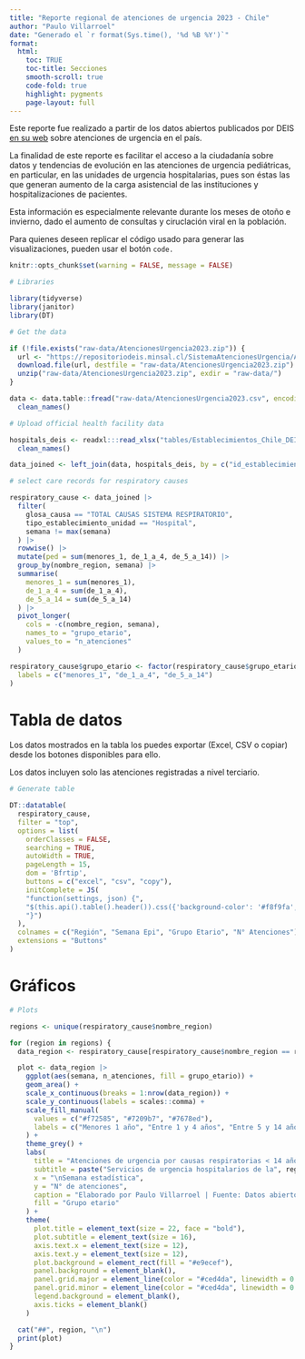 ```yaml
---
title: "Reporte regional de atenciones de urgencia 2023 - Chile"
author: "Paulo Villarroel"
date: "Generado el `r format(Sys.time(), '%d %B %Y')`"
format:
  html:
    toc: TRUE
    toc-title: Secciones
    smooth-scroll: true
    code-fold: true
    highlight: pygments
    page-layout: full
---
```


Este reporte fue realizado a partir de los datos abiertos publicados por DEIS [en su web](https://deis.minsal.cl/) sobre atenciones de urgencia en el país. <br>

La finalidad de este reporte es facilitar el acceso a la ciudadanía sobre datos y tendencias de evolución en las atenciones de urgencia pediátricas, en particular, en las unidades de urgencia hospitalarias, pues son éstas las que generan aumento de la carga asistencial de las instituciones y hospitalizaciones de pacientes. <br>

Esta información es especialmente relevante durante los meses de otoño e invierno, dado el aumento de consultas y ciruclación viral en la población. <br>

Para quienes deseen replicar el código usado para generar las visualizaciones, pueden usar el botón `code.`

```r
knitr::opts_chunk$set(warning = FALSE, message = FALSE)
```

```r
# Libraries

library(tidyverse)
library(janitor)
library(DT)

# Get the data

if (!file.exists("raw-data/AtencionesUrgencia2023.zip")) {
  url <- "https://repositoriodeis.minsal.cl/SistemaAtencionesUrgencia/AtencionesUrgencia2023.zip"
  download.file(url, destfile = "raw-data/AtencionesUrgencia2023.zip")
  unzip("raw-data/AtencionesUrgencia2023.zip", exdir = "raw-data/")
}

data <- data.table::fread("raw-data/AtencionesUrgencia2023.csv", encoding = "Latin-1") |>
  clean_names()

# Upload official health facility data

hospitals_deis <- readxl:::read_xlsx("tables/Establecimientos_Chile_DEIS.xlsx", skip = 1) |> 
  clean_names()

data_joined <- left_join(data, hospitals_deis, by = c("id_establecimiento" = "codigo_antiguo"))

# select care records for respiratory causes 

respiratory_cause <- data_joined |>
  filter(
    glosa_causa == "TOTAL CAUSAS SISTEMA RESPIRATORIO",
    tipo_establecimiento_unidad == "Hospital",
    semana != max(semana)
  ) |>
  rowwise() |>
  mutate(ped = sum(menores_1, de_1_a_4, de_5_a_14)) |>
  group_by(nombre_region, semana) |>
  summarise(
    menores_1 = sum(menores_1),
    de_1_a_4 = sum(de_1_a_4),
    de_5_a_14 = sum(de_5_a_14)
  ) |>
  pivot_longer(
    cols = -c(nombre_region, semana),
    names_to = "grupo_etario",
    values_to = "n_atenciones"
  )

respiratory_cause$grupo_etario <- factor(respiratory_cause$grupo_etario,
  labels = c("menores_1", "de_1_a_4", "de_5_a_14")
)
```

# Tabla de datos

Los datos mostrados en la tabla los puedes exportar (Excel, CSV o copiar) desde los botones disponibles para ello.

Los datos incluyen solo las atenciones registradas a nivel terciario.

```r
# Generate table

DT::datatable(
  respiratory_cause,
  filter = "top",
  options = list(
    orderClasses = FALSE,
    searching = TRUE,
    autoWidth = TRUE,
    pageLength = 15,
    dom = 'Bfrtip',
    buttons = c("excel", "csv", "copy"),
    initComplete = JS(
    "function(settings, json) {",
    "$(this.api().table().header()).css({'background-color': '#f8f9fa', 'color': '#2b2d42'});",
    "}")
  ),
  colnames = c("Región", "Semana Epi", "Grupo Etario", "N° Atenciones"),
  extensions = "Buttons"
)

```

# Gráficos

```r
# Plots

regions <- unique(respiratory_cause$nombre_region)

for (region in regions) {
  data_region <- respiratory_cause[respiratory_cause$nombre_region == region, ]

  plot <- data_region |>
    ggplot(aes(semana, n_atenciones, fill = grupo_etario)) +
    geom_area() +
    scale_x_continuous(breaks = 1:nrow(data_region)) +
    scale_y_continuous(labels = scales::comma) +
    scale_fill_manual(
      values = c("#f72585", "#7209b7", "#7678ed"),
      labels = c("Menores 1 año", "Entre 1 y 4 años", "Entre 5 y 14 años")
    ) +
    theme_grey() +
    labs(
      title = "Atenciones de urgencia por causas respiratorias < 14 años. 2023",
      subtitle = paste("Servicios de urgencia hospitalarios de la", region, "\n"),
      x = "\nSemana estadística",
      y = "N° de atenciones",
      caption = "Elaborado por Paulo Villarroel | Fuente: Datos abiertos DEIS",
      fill = "Grupo etario"
    ) +
    theme(
      plot.title = element_text(size = 22, face = "bold"),
      plot.subtitle = element_text(size = 16),
      axis.text.x = element_text(size = 12),
      axis.text.y = element_text(size = 12),
      plot.background = element_rect(fill = "#e9ecef"),
      panel.background = element_blank(),
      panel.grid.major = element_line(color = "#ced4da", linewidth = 0.2),
      panel.grid.minor = element_line(color = "#ced4da", linewidth = 0.2),
      legend.background = element_blank(),
      axis.ticks = element_blank()
    )

  cat("##", region, "\n")
  print(plot)
}
```
